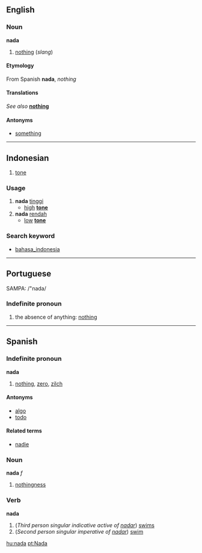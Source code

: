 == English ==

===Noun===
'''nada'''

# [[nothing]] (''slang'')

====Etymology====
From Spanish '''nada''', ''nothing''

====Translations====
''See also '' '''[[nothing]]'''

====Antonyms====
*[[something]]


----
== Indonesian ==

# [[tone]]

=== Usage ===
# '''nada''' [[tinggi]]
#* [[high]] '''[[tone]]''' 
# '''nada''' [[rendah]]
#* [[low]] '''[[tone]]''' 

=== Search keyword ===
* [[bahasa_indonesia]]

----

==Portuguese==
SAMPA: /"nada/

===Indefinite pronoun===
# the absence of anything: [[nothing]]

----

==Spanish==
===Indefinite pronoun===
'''nada'''

# [[nothing]], [[zero]], [[zilch]]
====Antonyms====
*[[algo]]
*[[todo]]

====Related terms====
*[[nadie]]

===Noun===
'''nada''' ''f''

# [[nothingness]]

===Verb===
'''nada'''

#(''Third person singular indicative active of [[nadar]]'') [[swims]]
#(''Second person singular imperative of [[nadar]]'') [[swim]]

[[hu:nada]]
[[pt:Nada]]